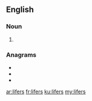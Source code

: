 ==English==

===Noun===
{{head|en|noun plural form}}

# {{plural of|lifer|lang=en}}

===Anagrams===
* {{l|en|filers}}
* {{l|en|fliers}}
* {{l|en|rifles}}

[[ar:lifers]]
[[fr:lifers]]
[[ku:lifers]]
[[my:lifers]]